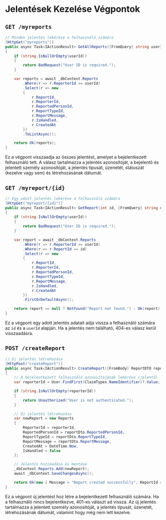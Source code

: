 # Jelentések Kezelése Végpontok

## `GET /myreports`
```csharp
// Minden jelentés lekérése a felhasználó számára
[HttpGet("myreports")]
public async Task<IActionResult> GetAllReports([FromQuery] string userId)
{
    if (string.IsNullOrEmpty(userId))
    {
        return BadRequest("User ID is required.");
    }

    var reports = await _dbContext.Reports
        .Where(r => r.ReporterId == userId)
        .Select(r => new
        {
            r.ReportId,
            r.ReporterId,
            r.ReportedPersonId,
            r.ReportTypeId,
            r.ReportMessage,
            r.IsHandled,
            r.CreatedAt
        })
        .ToListAsync();

    return Ok(reports);
}
```
Ez a végpont visszaadja az összes jelentést, amelyet a bejelentkezett felhasználó tett. A válasz tartalmazza a jelentés azonosítóját, a bejelentő és jelentett személy azonosítóját, a jelentés típusát, üzenetét, státuszát (kezelve vagy sem) és létrehozásának dátumát.

## `GET /myreport/{id}`
```csharp
// Egy adott jelentés lekérése a felhasználó számára
[HttpGet("myreport/{id}")]
public async Task<IActionResult> GetReport(int id, [FromQuery] string userId)
{
    if (string.IsNullOrEmpty(userId))
    {
        return BadRequest("User ID is required.");
    }

    var report = await _dbContext.Reports
        .Where(r => r.ReporterId == userId)
        .Where(r => r.ReportId == id)
        .Select(r => new
        {
            r.ReportId,
            r.ReporterId,
            r.ReportedPersonId,
            r.ReportTypeId,
            r.ReportMessage,
            r.IsHandled,
            r.CreatedAt
        })
        .FirstOrDefaultAsync();

    return report == null ? NotFound("Report not found.") : Ok(report);
}
```
Ez a végpont egy adott jelentés adatait adja vissza a felhasználó számára az `id` és a `userId` alapján. Ha a jelentés nem található, 404-es válasz kerül visszaadásra.

## `POST /createReport`
```csharp
// Új jelentés létrehozása
[HttpPost("createReport")]
public async Task<IActionResult> CreateReport([FromBody] ReportDTO reportDto)
{
    // A bejelentkezett felhasználó azonosítójának lekérése (jelentő)
    var reporterId = User.FindFirst(ClaimTypes.NameIdentifier)?.Value;

    if (string.IsNullOrEmpty(reporterId))
    {
        return Unauthorized("User is not authenticated.");
    }

    // Új jelentés létrehozása
    var newReport = new Reports
    {
        ReporterId = reporterId,
        ReportedPersonId = reportDto.ReportedPersonId,
        ReportTypeId = reportDto.ReportTypeId,
        ReportMessage = reportDto.ReportMessage,
        CreatedAt = DateTime.Now,
        IsHandled = false
    };

    // Jelentés hozzáadása és mentése
    _dbContext.Reports.Add(newReport);
    await _dbContext.SaveChangesAsync();

    return Ok(new { Message = "Report created successfully", ReportId = newReport.ReportId });
}
```
Ez a végpont új jelentést hoz létre a bejelentkezett felhasználó számára. Ha a felhasználó nincs bejelentkezve, 401-es választ ad vissza. Az új jelentés tartalmazza a jelentett személy azonosítóját, a jelentés típusát, üzenetét, létrehozásának dátumát, valamint hogy még nem lett kezelve.
